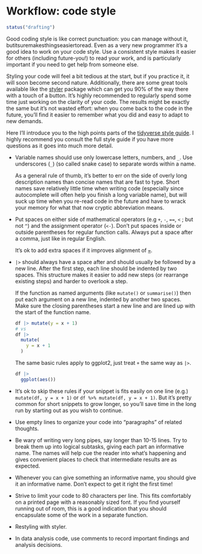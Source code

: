 # Workflow: code style {#workflow-style}

```r
status("drafting")
```

Good coding style is like correct punctuation: you can manage without it, butitsuremakesthingseasiertoread.
Even as a very new programmer it's a good idea to work on your code style.
Use a consistent style makes it easier for others (including future-you!) to read your work, and is particularly important if you need to get help from someone else.

Styling your code will feel a bit tedious at the start, but if you practice it, it will soon become second nature.
Additionally, there are some great tools available like the [styler](http://styler.r-lib.org) package which can get you 90% of the way there with a touch of a button.
It's highly recommended to regularly spend some time just working on the clarity of your code.
The results might be exactly the same but it's not wasted effort: when you come back to the code in the future, you'll find it easier to remember what you did and easy to adapt to new demands.

Here I'll introduce you to the high points parts of the [tidyverse style guide](https://style.tidyverse.org).
I highly recommend you consult the full style guide if you have more questions as it goes into much more detail.

-   Variable names should use only lowercase letters, numbers, and `_`.
    Use underscores (`_`) (so called snake case) to separate words within a name.

    As a general rule of thumb, it's better to err on the side of overly long description names than concise names that are fast to type.
    Short names save relatively little time when writing code (especially since autocomplete will often help you finish a long variable name), but will suck up time when you re-read code in the future and have to wrack your memory for what that now cryptic abbreviation means.

-   Put spaces on either side of mathematical operators (e.g `+`, `-`, `==`, `<` ; but not `^`) and the assignment operator (`<-`).
    Don't put spaces inside or outside parentheses for regular function calls.
    Always put a space after a comma, just like in regular English.

    It's ok to add extra spaces if it improves alignment of [`=`](https://rdrr.io/r/base/assignOps.html).

-   `|>` should always have a space after and should usually be followed by a new line.
    After the first step, each line should be indented by two spaces.
    This structure makes it easier to add new steps (or rearrange existing steps) and harder to overlook a step.

    If the function as named arguments (like `mutate()` or `summarise()`) then put each argument on a new line, indented by another two spaces.
    Make sure the closing parentheses start a new line and are lined up with the start of the function name.

    ```r
    df |> mutate(y = x + 1)
    # vs
    df |> 
      mutate(
        y = x + 1
      )
    ```

    The same basic rules apply to ggplot2, just treat `+` the same way as `|>`.

    ```r
    df |> 
      ggplot(aes())
    ```

-   It's ok to skip these rules if your snippet is fits easily on one line (e.g.) `mutate(df, y = x + 1)` or `df %>% mutate(df, y = x + 1)`.
    But it's pretty common for short snippets to grow longer, so you'll save time in the long run by starting out as you wish to continue.

-   Use empty lines to organize your code into "paragraphs" of related thoughts.

-   Be wary of writing very long pipes, say longer than 10-15 lines.
    Try to break them up into logical subtasks, giving each part an informative name.
    The names will help cue the reader into what's happening and gives convenient places to check that intermediate results are as expected.

-   Whenever you can give something an informative name, you should give it an informative name.
    Don't expect to get it right the first time!

-   Strive to limit your code to 80 characters per line.
    This fits comfortably on a printed page with a reasonably sized font.
    If you find yourself running out of room, this is a good indication that you should encapsulate some of the work in a separate function.

-   Restyling with styler.

-   In data analysis code, use comments to record important findings and analysis decisions.
